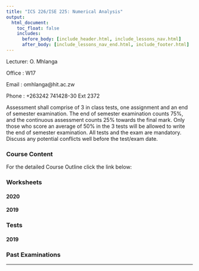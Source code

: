 ```yaml
---
title: "ICS 226/ISE 225: Numerical Analysis"
output:
  html_document:
    toc_float: false
    includes:
      before_body: [include_header.html, include_lessons_nav.html]
      after_body: [include_lessons_nav_end.html, include_footer.html]
---
```


Lecturer: O. Mhlanga

Office  : W17

Email   : omhlanga@hit.ac.zw

Phone   : +263242 741428-30 Ext 2372

Assessment shall comprise of 3 in class tests, one assignment and an end of semester examination. The end of semester examination counts 75%, and the continuous assessment counts 25% towards the final mark. Only those who score an average of 50% in the 3 tests will be allowed to write the end of semester 
examination. All tests and the exam are mandatory. Discuss any potential conflicts well before the test/exam date.

### Course Content

For the detailed Course Outline click the link below:



### Worksheets


#### 2020

#### 2019




### Tests

#### 2019



### Past Examinations



***

